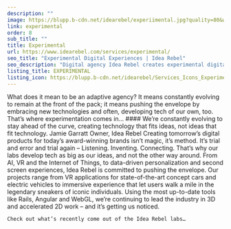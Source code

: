 ```yaml
---
description: ""
image: https://blupp.b-cdn.net/idearebel/experiimental.jpg?quality=80&width=800
link: experimental
order: 8
sub_title: ""
title: Experimental
url: https://www.idearebel.com/services/experimental/
seo_title: "Experimental Digital Experiences | Idea Rebel"
seo_description: "Digital agency Idea Rebel creates experimental digital strategies, developing AI, VR, IoT, data-driven personalization and second screen experiences."
listing_title: EXPERIMENTAL
listing_icon: https://blupp.b-cdn.net/idearebel/Services_Icons_Experimental_Widescreen-1.png?quality=80&width=800
---
```


<Column>
    What does it mean to be an adaptive agency? It means constantly evolving to remain at the front of the pack; it means pushing the envelope by embracing new technologies and often, developing tech of our own, too. That’s where experimentation comes in…
</Column>
<Column2>
    <Column>
        #### We’re constantly evolving to stay ahead of the curve, creating technology that fits ideas, not ideas that fit technology.
        <ParagraphGaramond>
            Jamie Garratt 
        </ParagraphGaramond>
        <ParagraphGaramond>
            Owner, Idea Rebel
        </ParagraphGaramond>
    </Column>
    <Column>
        Creating tomorrow’s digital products for today’s award-winning brands isn’t magic, it’s method. It’s trial and error and trial again – Listening. Inventing. Connecting. That’s why our labs develop tech as big as our ideas, and not the other way around.
    </Column>
</Column2>
<Column>
    From AI, VR and the Internet of Things, to data-driven personalization and second screen experiences, Idea Rebel is committed to pushing the envelope. Our projects range from VR applications for state-of-the-art concept cars and electric vehicles to immersive experience that let users walk a mile in the legendary sneakers of iconic individuals. Using the most up-to-date tools like Rails, Angular and WebGL, we’re continuing to lead the industry in 3D and accelerated 2D work – and it’s getting us noticed.

    Check out what’s recently come out of the Idea Rebel labs…
</Column>
